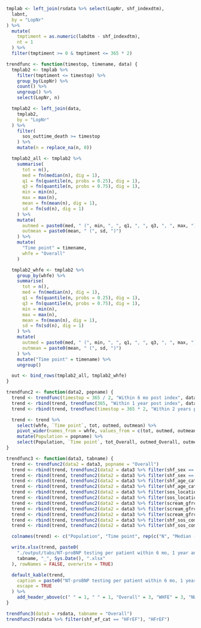 ```r

tmplab <- left_join(rsdata %>% select(LopNr, shf_indexdtm),
  labnt,
  by = "LopNr"
) %>%
  mutate(
    tmptiment = as.numeric(labdtm - shf_indexdtm),
    nt = 1
  ) %>%
  filter(tmptiment >= 0 & tmptiment <= 365 * 2)

trendfunc <- function(timestop, timename, data) {
  tmplab2 <- tmplab %>%
    filter(tmptiment <= timestop) %>%
    group_by(LopNr) %>%
    count() %>%
    ungroup() %>%
    select(LopNr, n)

  tmplab2 <- left_join(data,
    tmplab2,
    by = "LopNr"
  ) %>%
    filter(
      sos_outtime_death >= timestop
    ) %>%
    mutate(n = replace_na(n, 0))

  tmplab2_all <- tmplab2 %>%
    summarise(
      tot = n(),
      med = fn(median(n), dig = 1),
      q1 = fn(quantile(n, probs = 0.25), dig = 1),
      q3 = fn(quantile(n, probs = 0.75), dig = 1),
      min = min(n),
      max = max(n),
      mean = fn(mean(n), dig = 1),
      sd = fn(sd(n), dig = 1)
    ) %>%
    mutate(
      outmed = paste0(med, " (", min, ", ", q1, ", ", q3, ", ", max, ")"),
      outmean = paste0(mean, " (", sd, ")")
    ) %>%
    mutate(
      "Time point" = timename,
      whfe = "Overall"
    )

  tmplab2_whfe <- tmplab2 %>%
    group_by(whfe) %>%
    summarise(
      tot = n(),
      med = fn(median(n), dig = 1),
      q1 = fn(quantile(n, probs = 0.25), dig = 1),
      q3 = fn(quantile(n, probs = 0.75), dig = 1),
      min = min(n),
      max = max(n),
      mean = fn(mean(n), dig = 1),
      sd = fn(sd(n), dig = 1)
    ) %>%
    mutate(
      outmed = paste0(med, " (", min, ", ", q1, ", ", q3, ", ", max, ")"),
      outmean = paste0(mean, " (", sd, ")")
    ) %>%
    mutate("Time point" = timename) %>%
    ungroup()

  out <- bind_rows(tmplab2_all, tmplab2_whfe)
}

trendfunc2 <- function(data2, popname) {
  trend <- trendfunc(timestop = 365 / 2, "Within 6 mo post index", data2)
  trend <- rbind(trend, trendfunc(365, "Within 1 year post index", data2))
  trend <- rbind(trend, trendfunc(timestop = 365 * 2, "Within 2 years post index", data2))

  trend <- trend %>%
    select(whfe, `Time point`, tot, outmed, outmean) %>%
    pivot_wider(names_from = whfe, values_from = c(tot, outmed, outmean)) %>%
    mutate(Population = popname) %>%
    select(Population, `Time point`, tot_Overall, outmed_Overall, outmean_Overall, tot_WHFE, outmed_WHFE, outmean_WHFE, tot_NWHFE, outmed_NWHFE, outmean_NWHFE)
}

trendfunc3 <- function(data3, tabname) {
  trend <- trendfunc2(data2 = data3, popname = "Overall")
  trend <- rbind(trend, trendfunc2(data2 = data3 %>% filter(shf_sex == "Female"), popname = "Female"))
  trend <- rbind(trend, trendfunc2(data2 = data3 %>% filter(shf_sex == "Male"), popname = "Male"))
  trend <- rbind(trend, trendfunc2(data2 = data3 %>% filter(shf_age_cat == "<75"), popname = "<75y"))
  trend <- rbind(trend, trendfunc2(data2 = data3 %>% filter(shf_age_cat == ">=75"), popname = ">=75y"))
  trend <- rbind(trend, trendfunc2(data2 = data3 %>% filter(sos_location2 == "In-patient"), popname = "In-patient"))
  trend <- rbind(trend, trendfunc2(data2 = data3 %>% filter(sos_location2 == "Out-patient"), popname = "Out-patient"))
  trend <- rbind(trend, trendfunc2(data2 = data3 %>% filter(scream_gfrckdepi_cat == "<=30"), popname = "eGFR <=30"))
  trend <- rbind(trend, trendfunc2(data2 = data3 %>% filter(scream_gfrckdepi_cat == ">30-<60"), popname = "eGFR >30-<60"))
  trend <- rbind(trend, trendfunc2(data2 = data3 %>% filter(scream_gfrckdepi_cat == ">=60"), popname = "eGFR >=60"))
  trend <- rbind(trend, trendfunc2(data2 = data3 %>% filter(shf_sos_com_af == "No"), popname = "No AF"))
  trend <- rbind(trend, trendfunc2(data2 = data3 %>% filter(shf_sos_com_af == "Yes"), popname = "AF"))

  colnames(trend) <- c("Population", "Time point", rep(c("N", "Median (min, qi, q3, max)", "Mean (sd)"), 3))

  write.xlsx(trend, paste0(
    "./output/tabs/NT-proBNP testing per patient within 6 mo, 1 year and 2 years after the index date - ",
    tabname, "_", Sys.Date(), ".xlsx"
  ), rowNames = FALSE, overwrite = TRUE)

  default_kable(trend,
    caption = paste0("NT-proBNP testing per patient within 6 mo, 1 year and 2 years after the index date - ", tabname),
    escape = TRUE
  ) %>%
    add_header_above(c(" " = 1, " " = 1, "Overall" = 3, "WHFE" = 3, "NWHFE" = 3))
}

trendfunc3(data3 = rsdata, tabname = "Overall")
trendfunc3(rsdata %>% filter(shf_ef_cat == "HFrEF"), "HFrEF")
```
